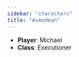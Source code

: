 ```yaml
---
sidebar: "characters"
title: "Asmodean"
---
```


  * **Player**: Michael
  * **Class**: Executioner
